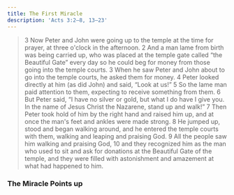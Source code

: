 ```yaml
---
title: The First Miracle
description: 'Acts 3:2–8, 13–23'
---
```


> 3 Now Peter and John were going up to the temple at the time for prayer, at three o'clock in the afternoon. 2 And a man lame from birth was being carried up, who was placed at the temple gate called “the Beautiful Gate” every day so he could beg for money from those going into the temple courts. 3 When he saw Peter and John about to go into the temple courts, he asked them for money. 4 Peter looked directly at him (as did John) and said, “Look at us!” 5 So the lame man paid attention to them, expecting to receive something from them. 6 But Peter said, “I have no silver or gold, but what I do have I give you. In the name of Jesus Christ the Nazarene, stand up and walk!” 7 Then Peter took hold of him by the right hand and raised him up, and at once the man's feet and ankles were made strong. 8 He jumped up, stood and began walking around, and he entered the temple courts with them, walking and leaping and praising God. 9 All the people saw him walking and praising God, 10 and they recognized him as the man who used to sit and ask for donations at the Beautiful Gate of the temple, and they were filled with astonishment and amazement at what had happened to him.

### The Miracle Points up

<Tabs>
  <TabItem
    label="💭 People Think"
    value="_people_think"
    children="Many, many people today, New Yorkers particularly, look at miracles in the Bible as embarrassments. When you find an account of a miracle, you say, “Uh, well, you know, that's a legendary accretion that was put in there by superstitious, primitive people. We can just ignore that and try to get the higher spiritual meaning out of the passage.” No, you can't. Not at all.
    What Peter is saying is, “This miracle proves the message we are preaching is Jesus' message, and the power with which we're doing our ministry is Jesus' power, and the spirit is Jesus' Spirit.” This miracle is an accreditation. 

    Every culture, every field, everybody has different ways of accrediting things. He says, “To prove we have Jesus' message and Jesus' power, we're doing the same kind of miracles Jesus did.” It's an accreditation. It's not just an accreditation for them; it's an accreditation for us to see that the apostles, when they began the church and began to preach … What we have in the book of Acts and the epistles of Paul and Peter and John is actually the message of Jesus himself. Therefore, it points up. The miracle points up. It's not just an unimportant legend; it's an accreditation."
  />
</Tabs>

11 While the man was hanging on to Peter and John, all the people, completely astounded, ran together to them in the covered walkway called Solomon's Portico. 12 When Peter saw this, he declared to the people, “Men of Israel, why are you amazed at this? Why do you stare at us as if we had made this man walk by our own power or piety? 13 The God of Abraham, Isaac, and Jacob, the God of our forefathers, has glorified his servant Jesus, whom you handed over and rejected in the presence of Pilate after he had decided to release him. 14 But you rejected the Holy and Righteous One and asked that a man who was a murderer be released to you. 15 You killed the Originator of life, whom God raised from the dead. To this fact we are witnesses! 16 And on the basis of faith in Jesus' name, his very name has made this man—whom you see and know—strong. The faith that is through Jesus has given him this complete health in the presence of you all. 17 And now, brothers, I know you acted in ignorance, as your rulers did too. 18 But the things God foretold long ago through all the prophets—that his Christ would suffer—he has fulfilled in this way. 19 Therefore repent and turn back so that your sins may be wiped out, 20 so that times of refreshing may come from the presence of the Lord, and so that he may send the Messiah appointed for you—that is, Jesus. 21 This one heaven must receive until the time all things are restored, which God declared from times long ago through his holy prophets. 22 Moses said, 'The Lord your God will raise up for you a prophet like me from among your brothers. You must obey him in everything he tells you. 23 Every person who does not obey that prophet will be destroyed and thus removed from the people.' 24 And all the prophets, from Samuel and those who followed him, have spoken about and announced these days. 25 You are the sons of the prophets and of the covenant that God made with your ancestors, saying to Abraham, 'And in your descendants all the nations of the earth will be blessed.' 26 God raised up his servant and sent him first to you, to bless you by turning each one of you from your iniquities.”
